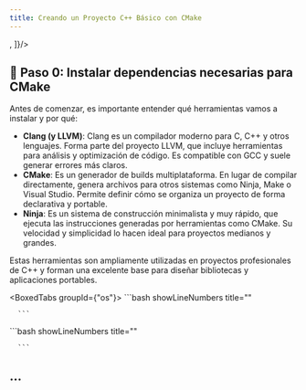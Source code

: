```yaml
---
title: Creando un Proyecto C++ Básico con CMake
---
```





<ReadingTime/>
<RepoLinks children={[
  <GitLabRepo user="r8vnhill" repo="echo-app-cmake" />,
  <GitHubRepo user="r8vnhill" repo="echo-app-cmake" />
]}/>

## 🧰 Paso 0: Instalar dependencias necesarias para CMake

Antes de comenzar, es importante entender qué herramientas vamos a instalar y por qué:

- **Clang (y LLVM)**: Clang es un compilador moderno para C, C++ y otros lenguajes. Forma parte del proyecto LLVM, que incluye herramientas para análisis y optimización de código. Es compatible con GCC y suele generar errores más claros.
- **CMake**: Es un generador de builds multiplataforma. En lugar de compilar directamente, genera archivos para otros sistemas como Ninja, Make o Visual Studio. Permite definir cómo se organiza un proyecto de forma declarativa y portable.
- **Ninja**: Es un sistema de construcción minimalista y muy rápido, que ejecuta las instrucciones generadas por herramientas como CMake. Su velocidad y simplicidad lo hacen ideal para proyectos medianos y grandes.

Estas herramientas son ampliamente utilizadas en proyectos profesionales de C++ y forman una excelente base para diseñar bibliotecas y aplicaciones portables.

<BoxedTabs groupId={"os"}>
  <TabItem value="Windows" label="Windows">
    <InstallCmakeDependenciesWindows />
  </TabItem>
  <TabItem value="macOS" label="macOS">
      ```bash showLineNumbers title=""
      
      ```
  </TabItem>
  <TabItem value="Ubuntu/Debian" label="Ubuntu/Debian">
      ```bash showLineNumbers title=""
      
      ```
  </TabItem>
</BoxedTabs>

## ...

<TODO/>
